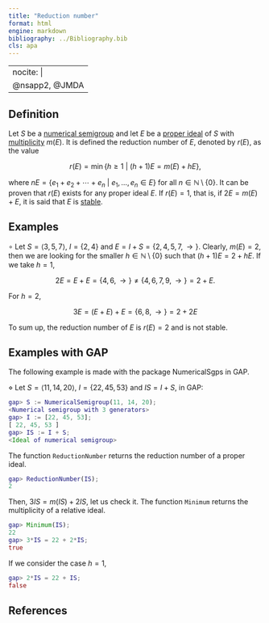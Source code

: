 ```yaml
---
title: "Reduction number"
format: html
engine: markdown
bibliography: ../Bibliography.bib
cls: apa
---
```


---
nocite: |
  @nsapp2, @JMDA
---

## Definition

Let $S$ be a [numerical semigroup](../Basic-concepts/Numerical-semigroup.qmd) and let $E$ be a [proper ideal](Proper-ideal.qmd) of $S$ with [multiplicity](Multiplicity-ideal.qmd) $m(E)$. It is defined the reduction number of $E$, denoted by $r(E)$, as the value

$$
r(E) = \min \{h \ge 1 ~ | ~ (h+1)E = m(E) + hE \},
$$

where $nE = \{e_1 + e_2 + \cdots + e_n ~ | ~ e_1, \ldots, e_n \in E\}$ for all $n \in \mathbb{N} \setminus \{0\}$. It can be proven that $r(E)$ exists for any proper ideal $E$. If $r(E) = 1$, that is, if $2E = m(E) + E$, it is said that $E$ is [stable](Stable-ideal.qmd).

## Examples

$\circ$ Let $S = \langle 3, 5, 7 \rangle$, $I = \{2, 4\}$ and $E = I + S = \{2, 4, 5, 7, \rightarrow \}$. Clearly, $m(E) = 2$, then we are looking for the smaller $h \in \mathbb{N} \setminus \{0\}$ such that $(h+1)E = 2 + hE$. If we take $h = 1$,

$$
2E = E + E = \{4, 6, \rightarrow\} \ne \{4, 6, 7, 9, \rightarrow \} = 2 + E.
$$

For $h = 2$,

$$
3E = (E + E) + E = \{6, 8, \rightarrow\} = 2 + 2E
$$

To sum up, the reduction number of $E$ is $r(E) = 2$ and is not stable.

## Examples with GAP

The following example is made with the package NumericalSgps in GAP.

$\diamond$ Let $S = \langle 11, 14, 20 \rangle$, $I = \{22, 45, 53\}$ and $IS = I + S$, in GAP:

``` gap
gap> S := NumericalSemigroup(11, 14, 20);
<Numerical semigroup with 3 generators>
gap> I := [22, 45, 53];
[ 22, 45, 53 ]
gap> IS := I + S;
<Ideal of numerical semigroup>
```

The function `ReductionNumber` returns the reduction number of a proper ideal.

``` gap
gap> ReductionNumber(IS);
2
```

Then, $3IS = m(IS) + 2IS$, let us check it. The function `Minimum` returns the multiplicity of a relative ideal.

``` gap
gap> Minimum(IS);
22
gap> 3*IS = 22 + 2*IS;
true
```

If we consider the case $h = 1$,

``` gap
gap> 2*IS = 22 + IS;
false
```

## References

::: {#refs}

:::
